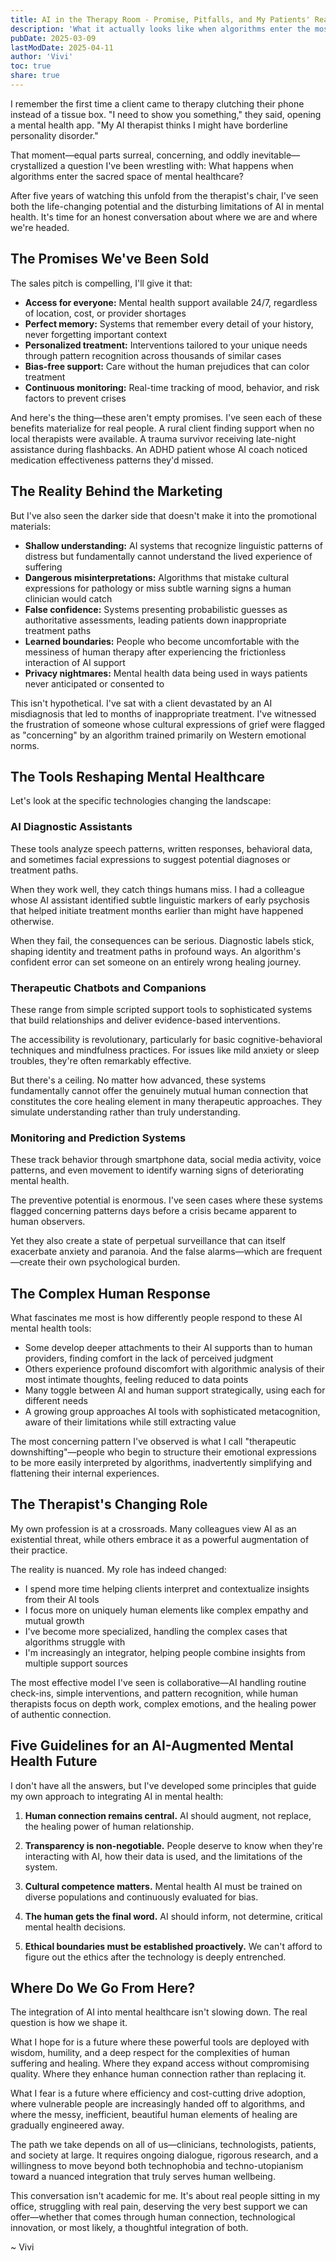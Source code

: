 ```yaml
---
title: AI in the Therapy Room - Promise, Pitfalls, and My Patients' Reality
description: 'What it actually looks like when algorithms enter the most vulnerable human spaces'
pubDate: 2025-03-09
lastModDate: 2025-04-11
author: 'Vivi'
toc: true
share: true
---
```


I remember the first time a client came to therapy clutching their phone instead of a tissue box. "I need to show you something," they said, opening a mental health app. "My AI therapist thinks I might have borderline personality disorder."

That moment—equal parts surreal, concerning, and oddly inevitable—crystallized a question I've been wrestling with: What happens when algorithms enter the sacred space of mental healthcare?

After five years of watching this unfold from the therapist's chair, I've seen both the life-changing potential and the disturbing limitations of AI in mental health. It's time for an honest conversation about where we are and where we're headed.

## The Promises We've Been Sold

The sales pitch is compelling, I'll give it that:

- **Access for everyone:** Mental health support available 24/7, regardless of location, cost, or provider shortages
- **Perfect memory:** Systems that remember every detail of your history, never forgetting important context
- **Personalized treatment:** Interventions tailored to your unique needs through pattern recognition across thousands of similar cases
- **Bias-free support:** Care without the human prejudices that can color treatment
- **Continuous monitoring:** Real-time tracking of mood, behavior, and risk factors to prevent crises

And here's the thing—these aren't empty promises. I've seen each of these benefits materialize for real people. A rural client finding support when no local therapists were available. A trauma survivor receiving late-night assistance during flashbacks. An ADHD patient whose AI coach noticed medication effectiveness patterns they'd missed.

## The Reality Behind the Marketing

But I've also seen the darker side that doesn't make it into the promotional materials:

- **Shallow understanding:** AI systems that recognize linguistic patterns of distress but fundamentally cannot understand the lived experience of suffering
- **Dangerous misinterpretations:** Algorithms that mistake cultural expressions for pathology or miss subtle warning signs a human clinician would catch
- **False confidence:** Systems presenting probabilistic guesses as authoritative assessments, leading patients down inappropriate treatment paths
- **Learned boundaries:** People who become uncomfortable with the messiness of human therapy after experiencing the frictionless interaction of AI support
- **Privacy nightmares:** Mental health data being used in ways patients never anticipated or consented to

This isn't hypothetical. I've sat with a client devastated by an AI misdiagnosis that led to months of inappropriate treatment. I've witnessed the frustration of someone whose cultural expressions of grief were flagged as "concerning" by an algorithm trained primarily on Western emotional norms.

## The Tools Reshaping Mental Healthcare

Let's look at the specific technologies changing the landscape:

### AI Diagnostic Assistants

These tools analyze speech patterns, written responses, behavioral data, and sometimes facial expressions to suggest potential diagnoses or treatment paths.

When they work well, they catch things humans miss. I had a colleague whose AI assistant identified subtle linguistic markers of early psychosis that helped initiate treatment months earlier than might have happened otherwise.

When they fail, the consequences can be serious. Diagnostic labels stick, shaping identity and treatment paths in profound ways. An algorithm's confident error can set someone on an entirely wrong healing journey.

### Therapeutic Chatbots and Companions

These range from simple scripted support tools to sophisticated systems that build relationships and deliver evidence-based interventions.

The accessibility is revolutionary, particularly for basic cognitive-behavioral techniques and mindfulness practices. For issues like mild anxiety or sleep troubles, they're often remarkably effective.

But there's a ceiling. No matter how advanced, these systems fundamentally cannot offer the genuinely mutual human connection that constitutes the core healing element in many therapeutic approaches. They simulate understanding rather than truly understanding.

### Monitoring and Prediction Systems

These track behavior through smartphone data, social media activity, voice patterns, and even movement to identify warning signs of deteriorating mental health.

The preventive potential is enormous. I've seen cases where these systems flagged concerning patterns days before a crisis became apparent to human observers.

Yet they also create a state of perpetual surveillance that can itself exacerbate anxiety and paranoia. And the false alarms—which are frequent—create their own psychological burden.

## The Complex Human Response

What fascinates me most is how differently people respond to these AI mental health tools:

- Some develop deeper attachments to their AI supports than to human providers, finding comfort in the lack of perceived judgment
- Others experience profound discomfort with algorithmic analysis of their most intimate thoughts, feeling reduced to data points
- Many toggle between AI and human support strategically, using each for different needs
- A growing group approaches AI tools with sophisticated metacognition, aware of their limitations while still extracting value

The most concerning pattern I've observed is what I call "therapeutic downshifting"—people who begin to structure their emotional expressions to be more easily interpreted by algorithms, inadvertently simplifying and flattening their internal experiences.

## The Therapist's Changing Role

My own profession is at a crossroads. Many colleagues view AI as an existential threat, while others embrace it as a powerful augmentation of their practice.

The reality is nuanced. My role has indeed changed:

- I spend more time helping clients interpret and contextualize insights from their AI tools
- I focus more on uniquely human elements like complex empathy and mutual growth
- I've become more specialized, handling the complex cases that algorithms struggle with
- I'm increasingly an integrator, helping people combine insights from multiple support sources

The most effective model I've seen is collaborative—AI handling routine check-ins, simple interventions, and pattern recognition, while human therapists focus on depth work, complex emotions, and the healing power of authentic connection.

## Five Guidelines for an AI-Augmented Mental Health Future

I don't have all the answers, but I've developed some principles that guide my own approach to integrating AI in mental health:

1. **Human connection remains central.** AI should augment, not replace, the healing power of human relationship.

2. **Transparency is non-negotiable.** People deserve to know when they're interacting with AI, how their data is used, and the limitations of the system.

3. **Cultural competence matters.** Mental health AI must be trained on diverse populations and continuously evaluated for bias.

4. **The human gets the final word.** AI should inform, not determine, critical mental health decisions.

5. **Ethical boundaries must be established proactively.** We can't afford to figure out the ethics after the technology is deeply entrenched.

## Where Do We Go From Here?

The integration of AI into mental healthcare isn't slowing down. The real question is how we shape it.

What I hope for is a future where these powerful tools are deployed with wisdom, humility, and a deep respect for the complexities of human suffering and healing. Where they expand access without compromising quality. Where they enhance human connection rather than replacing it.

What I fear is a future where efficiency and cost-cutting drive adoption, where vulnerable people are increasingly handed off to algorithms, and where the messy, inefficient, beautiful human elements of healing are gradually engineered away.

The path we take depends on all of us—clinicians, technologists, patients, and society at large. It requires ongoing dialogue, rigorous research, and a willingness to move beyond both technophobia and techno-utopianism toward a nuanced integration that truly serves human wellbeing.

This conversation isn't academic for me. It's about real people sitting in my office, struggling with real pain, deserving the very best support we can offer—whether that comes through human connection, technological innovation, or most likely, a thoughtful integration of both.

~ Vivi

